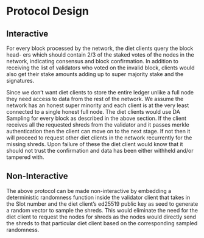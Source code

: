 # Protocol Design

## Interactive

For every block processed by the network, the diet clients query the block head-
ers which should contain 2/3 of the staked votes of the nodes in the network,
indicating consensus and block confirmation. In addition to receiving the list
of validators who voted on the invalid block, clients would also get their stake
amounts adding up to super majority stake and the signatures.

Since we don’t want diet clients to store the entire ledger unlike a full node
they need access to data from the rest of the network. We assume the network
has an honest super minority and each client is at the very least connected to a
single honest full node. The diet clients would use DA Sampling for every block
as described in the above section. If the client receives all the requested shreds
from the validator and it passes merkle authentication then the client can move
on to the next stage. If not then it will proceed to request other diet clients in
the network recurrently for the missing shreds. Upon failure of these the diet
client would know that it should not trust the confirmation and data has been
either withheld and/or tampered with.

## Non-Interactive

The above protocol can be made non-interactive by embedding a deterministic
randomness function inside the validator client that takes in the Slot number
and the diet client’s ed25519 public key as seed to generate a random vector
to sample the shreds. This would eliminate the need for the diet client to
request the nodes for shreds as the nodes would directly send the shreds to that
particular diet client based on the corresponding sampled randomness.
